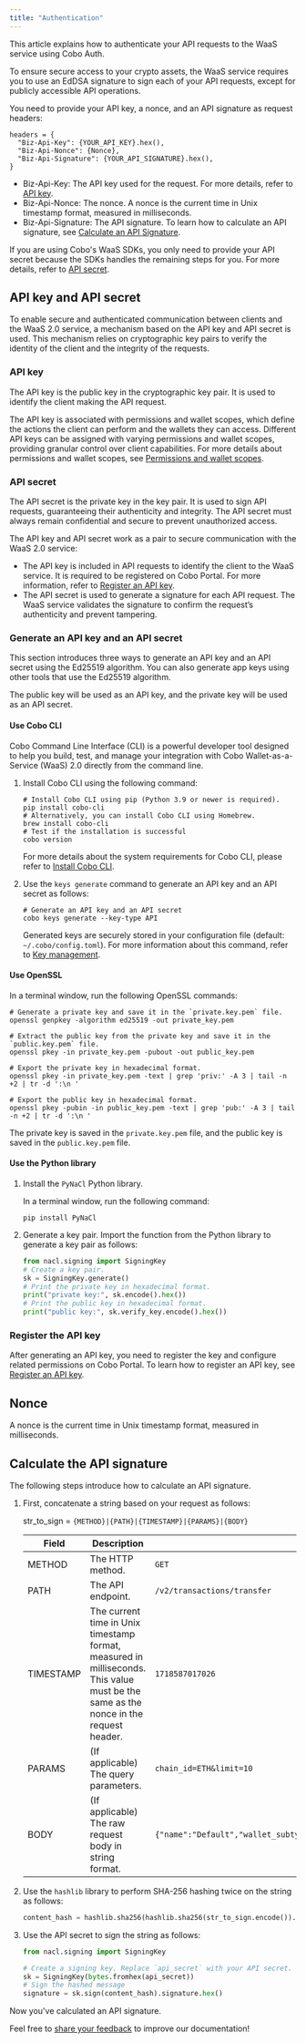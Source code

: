 ```yaml
---
title: "Authentication"
---
```


This article explains how to authenticate your API requests to the WaaS service using Cobo Auth. 

To ensure secure access to your crypto assets, the WaaS service requires you to use an EdDSA signature to sign each of your API requests, except for publicly accessible API operations.

You need to provide your API key, a nonce, and an API signature as request headers:

```
headers = {
  "Biz-Api-Key": {YOUR_API_KEY}.hex(),
  "Biz-Api-Nonce": {Nonce},
  "Biz-Api-Signature": {YOUR_API_SIGNATURE}.hex(),
}
```

- Biz-Api-Key: The API key used for the request. For more details, refer to [API key](#api-key).
- Biz-Api-Nonce: The nonce. A nonce is the current time in Unix timestamp format, measured in milliseconds. 
- Biz-Api-Signature: The API signature. To learn how to calculate an API signature, see [Calculate an API Signature](#calculate-the-api-signature).

If you are using Cobo's WaaS SDKs, you only need to provide your API secret because the SDKs handles the remaining steps for you. For more details, refer to [API secret](#api-secret).

## API key and API secret

To enable secure and authenticated communication between clients and the WaaS 2.0 service, a mechanism based on the API key and API secret is used.  This mechanism relies on cryptographic key pairs to verify the identity of the client and the integrity of the requests.

### API key

The API key is the public key in the cryptographic key pair. It is used to identify the client making the API request. 

The API key is associated with permissions and wallet scopes, which define the actions the client can perform and the wallets they can access. Different API keys can be assigned with varying permissions and wallet scopes, providing granular control over client capabilities. 
<Info>For more details about permissions and wallet scopes, see [Permissions and wallet scopes](/v2/guides/overview/permissions-and-scopes).</Info>

### API secret

The API secret is the private key in the key pair. It is used to sign API requests, guaranteeing their authenticity and integrity. The API secret must always remain confidential and secure to prevent unauthorized access.

The API key and API secret work as a pair to secure communication with the WaaS 2.0 service:

- The API key is included in API requests to identify the client to the WaaS service. It is required to be registered on Cobo Portal. For more information, refer to [Register an API key](https://manuals.cobo.com/en/portal/developer-console/create-api-key).
- The API secret is used to generate a signature for each API request. The WaaS service validates the signature to confirm the request’s authenticity and prevent tampering.

### Generate an API key and an API secret

This section introduces three ways to generate an API key and an API secret using the Ed25519 algorithm. You can also generate app keys using other tools that use the Ed25519 algorithm.

The public key will be used as an API key, and the private key will be used as an API secret.

#### Use Cobo CLI

Cobo Command Line Interface (CLI) is a powerful developer tool designed to help you build, test, and manage your integration with Cobo Wallet-as-a-Service (WaaS) 2.0 directly from the command line.

1. Install Cobo CLI using the following command:

    ```shell
    # Install Cobo CLI using pip (Python 3.9 or newer is required).
    pip install cobo-cli
    # Alternatively, you can install Cobo CLI using Homebrew.
    brew install cobo-cli
    # Test if the installation is successful
    cobo version
    ```

    For more details about the system requirements for Cobo CLI, please refer to [Install Cobo CLI](/v2/developer-tools/cobo-cli/quick-start-guide#system-requirements).

2. Use the `keys generate` command to generate an API key and an API secret as follows:

    ```shell
    # Generate an API key and an API secret
    cobo keys generate --key-type API
    ```

    Generated keys are securely stored in your configuration file (default: `~/.cobo/config.toml`). For more information about this command, refer to [Key management](/v2/developer-tools/cobo-cli/key-management).

#### Use OpenSSL

In a terminal window, run the following OpenSSL commands:

```shell
# Generate a private key and save it in the `private.key.pem` file.
openssl genpkey -algorithm ed25519 -out private_key.pem

# Extract the public key from the private key and save it in the `public.key.pem` file.
openssl pkey -in private_key.pem -pubout -out public_key.pem

# Export the private key in hexadecimal format.
openssl pkey -in private_key.pem -text | grep 'priv:' -A 3 | tail -n +2 | tr -d ':\n '

# Export the public key in hexadecimal format.
openssl pkey -pubin -in public_key.pem -text | grep 'pub:' -A 3 | tail -n +2 | tr -d ':\n '
```

The private key is saved in the `private.key.pem` file, and the public key is saved in the `public.key.pem` file.

#### Use the Python library

1. Install the `PyNaCl` Python library.

   In a terminal window, run the following command:
    ```shell
    pip install PyNaCl
    ```

2. Generate a key pair.
   Import the function from the Python library to generate a key pair as follows:

    ```python
    from nacl.signing import SigningKey
    # Create a key pair.
    sk = SigningKey.generate()
    # Print the private key in hexadecimal format.
    print("private key:", sk.encode().hex())
    # Print the public key in hexadecimal format.
    print("public key:", sk.verify_key.encode().hex())

### Register the API key

After generating an API key, you need to register the key and configure related permissions on Cobo Portal. To learn how to register an API key, see [Register an API key](https://manuals.cobo.com/en/portal/developer-console/create-api-key). 

## Nonce

A nonce is the current time in Unix timestamp format, measured in milliseconds. 

## Calculate the API signature

The following steps introduce how to calculate an API signature.

1. First, concatenate a string based on your request as follows:

    str_to_sign = `{METHOD}|{PATH}|{TIMESTAMP}|{PARAMS}|{BODY}`

    | **Field** | **Description**                                              | **Example**                                                  |
    | --------- | ------------------------------------------------------------ | ------------------------------------------------------------ |
    | METHOD    | The HTTP method.                                             | `GET`                                                          |
    | PATH      | The API endpoint.                                            | `/v2/transactions/transfer`                                    |
    | TIMESTAMP | The current time in Unix timestamp format, measured in milliseconds. This value must be the same as the nonce in the request header. | `1718587017026`                                                |
    | PARAMS    | (If applicable) The query parameters.                        | `chain_id=ETH&limit=10  `                                      |
    | BODY      | (If applicable) The raw request body in string format.       | `{"name":"Default","wallet_subtype":"Asset","wallet_type":"Custodial"}` |


2. Use the `hashlib` library to perform SHA-256 hashing twice on the string as follows:

    ```python
    content_hash = hashlib.sha256(hashlib.sha256(str_to_sign.encode()).digest()).digest()
    ```

3. Use the API secret to sign the string as follows:

    ```python
    from nacl.signing import SigningKey
    
    # Create a signing key. Replace `api_secret` with your API secret.
    sk = SigningKey(bytes.fromhex(api_secret))
    # Sign the hashed message
    signature = sk.sign(content_hash).signature.hex()
    ```

Now you've calculated an API signature.

<Tip>Feel free to [share your feedback](https://forms.zohopublic.com/cobo/form/DocumentFeedbackForm/formperma/QvLOhxJv1_JMsJ-1dleZ8Itb_7rzN-LtgvsDdxosoVI) to improve our documentation!</Tip>
